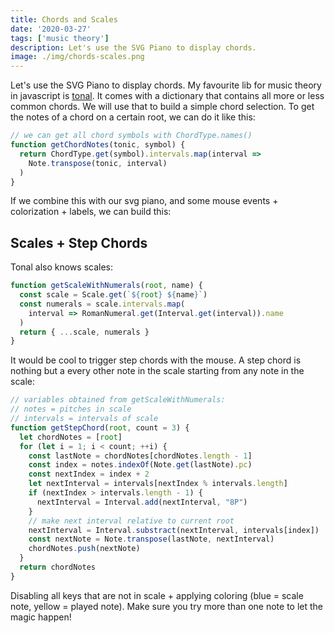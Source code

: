 ```yaml
---
title: Chords and Scales
date: '2020-03-27'
tags: ['music theory']
description: Let's use the SVG Piano to display chords.
image: ./img/chords-scales.png
---
```



Let's use the SVG Piano to display chords. My favourite lib for music theory in javascript is [tonal](https://github.com/tonaljs/tonal).
It comes with a dictionary that contains all more or less common chords. We will use that to build a simple chord selection.
To get the notes of a chord on a certain root, we can do it like this:

```js
// we can get all chord symbols with ChordType.names()
function getChordNotes(tonic, symbol) {
  return ChordType.get(symbol).intervals.map(interval =>
    Note.transpose(tonic, interval)
  )
}
```

If we combine this with our svg piano, and some mouse events + colorization + labels, we can build this:

<ChordDisplay />

## Scales + Step Chords

Tonal also knows scales:

```js
function getScaleWithNumerals(root, name) {
  const scale = Scale.get(`${root} ${name}`)
  const numerals = scale.intervals.map(
    interval => RomanNumeral.get(Interval.get(interval)).name
  )
  return { ...scale, numerals }
}
```

It would be cool to trigger step chords with the mouse.
A step chord is nothing but a every other note in the scale starting from any note in the scale:

```js
// variables obtained from getScaleWithNumerals:
// notes = pitches in scale
// intervals = intervals of scale
function getStepChord(root, count = 3) {
  let chordNotes = [root]
  for (let i = 1; i < count; ++i) {
    const lastNote = chordNotes[chordNotes.length - 1]
    const index = notes.indexOf(Note.get(lastNote).pc)
    const nextIndex = index + 2
    let nextInterval = intervals[nextIndex % intervals.length]
    if (nextIndex > intervals.length - 1) {
      nextInterval = Interval.add(nextInterval, "8P")
    }
    // make next interval relative to current root
    nextInterval = Interval.substract(nextInterval, intervals[index])
    const nextNote = Note.transpose(lastNote, nextInterval)
    chordNotes.push(nextNote)
  }
  return chordNotes
}
```

Disabling all keys that are not in scale + applying coloring (blue = scale note, yellow = played note).
Make sure you try more than one note to let the magic happen!

<ScaleDisplay />
